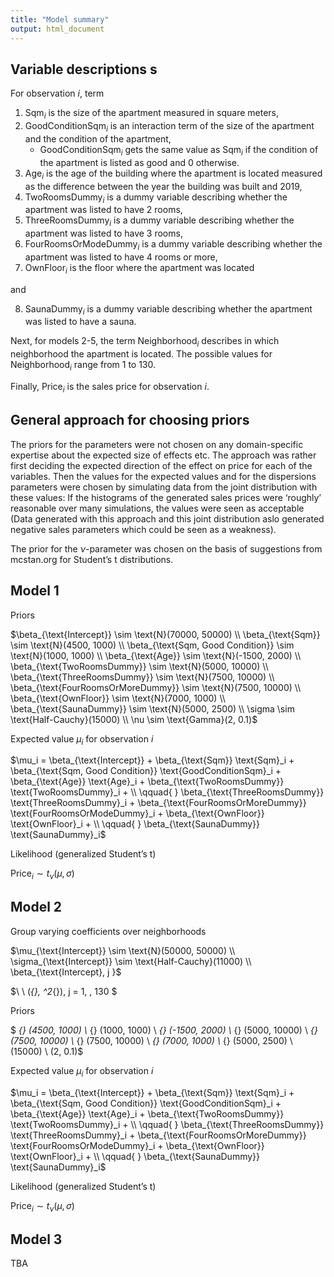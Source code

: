 ```yaml
---
title: "Model summary"
output: html_document
---
```

   
## Variable descriptions s

For observation $i$, term

1. $\text{Sqm}_i$ is the size of the apartment measured in square meters,
2. $\text{GoodConditionSqm}_i$ is an interaction term of the size of the apartment and the condition of the apartment,
    + $\text{GoodConditionSqm}_i$ gets the same value as $\text{Sqm}_i$ if the condition of the apartment is listed as good and 0 otherwise. 
3. $\text{Age}_i$ is the age of the building where the apartment is located measured as the difference between the year the building was built and 2019,
4. $\text{TwoRoomsDummy}_i$ is a dummy variable describing whether the apartment was listed to have 2 rooms,
5. $\text{ThreeRoomsDummy}_i$ is a dummy variable describing whether the apartment was listed to have 3 rooms,
6. $\text{FourRoomsOrModeDummy}_i$ is a dummy variable describing whether the apartment was listed to have 4 rooms or more,
7. $\text{OwnFloor}_i$ is the floor where the apartment was located

and 

8. $\text{SaunaDummy}_i$ is a dummy variable describing whether the apartment was listed to have a sauna.
 
Next, for models 2-5, the term $\text{Neighborhood}_i$ describes in which neighborhood the apartment is located. The possible values for $\text{Neighborhood}_i$ range from 1 to 130. 
 
Finally, $\text{Price}_i$ is the sales price for observation $i$. 

## General approach for choosing priors

The priors for the parameters were not chosen on any domain-specific expertise about the expected size of effects etc. The approach was rather first deciding the expected direction of the effect on price for each of the variables. Then the values for the expected values and for the dispersions parameters were chosen by simulating data from the joint distribution with these values: If the histograms of the generated sales prices were 'roughly' reasonable over many simulations, the values were seen as acceptable (Data generated with this approach and this joint distribution aslo generated negative sales parameters which could be seen as a weakness). 

The prior for the $\nu$-parameter was chosen on the basis of suggestions from mcstan.org for Student's t distributions. 

## Model 1

Priors

$\beta_{\text{Intercept}} \sim \text{N}(70000, 50000) \\
\beta_{\text{Sqm}} \sim \text{N}(4500, 1000) \\
\beta_{\text{Sqm, Good Condition}} \sim \text{N}(1000, 1000) \\
\beta_{\text{Age}} \sim \text{N}(-1500, 2000) \\
\beta_{\text{TwoRoomsDummy}} \sim \text{N}(5000, 10000) \\
\beta_{\text{ThreeRoomsDummy}} \sim \text{N}(7500, 10000) \\
\beta_{\text{FourRoomsOrMoreDummy}} \sim \text{N}(7500, 10000) \\
\beta_{\text{OwnFloor}} \sim \text{N}(7000, 1000) \\
\beta_{\text{SaunaDummy}} \sim \text{N}(5000, 2500) \\
\sigma \sim \text{Half-Cauchy}(15000) \\
\nu \sim \text{Gamma}(2, 0.1)$

Expected value $\mu_i$ for observation $i$

$\mu_i = \beta_{\text{Intercept}} + \beta_{\text{Sqm}} \text{Sqm}_i + \beta_{\text{Sqm, Good Condition}} \text{GoodConditionSqm}_i + \beta_{\text{Age}} \text{Age}_i + \beta_{\text{TwoRoomsDummy}} \text{TwoRoomsDummy}_i + \\
\qquad{ }         \beta_{\text{ThreeRoomsDummy}} \text{ThreeRoomsDummy}_i + \beta_{\text{FourRoomsOrMoreDummy}} \text{FourRoomsOrModeDummy}_i + \beta_{\text{OwnFloor}} \text{OwnFloor}_i + \\
\qquad{ }          \beta_{\text{SaunaDummy}} \text{SaunaDummy}_i$

Likelihood (generalized Student's t)

$\text{Price}_i \sim t_\nu(\mu, \sigma)$ 

## Model 2 

Group varying coefficients over neighborhoods 

$\mu_{\text{Intercept}} \sim \text{N}(50000, 50000) \\
\sigma_{\text{Intercept}} \sim \text{Half-Cauchy}(11000) \\
\beta_{\text{Intercept}, j }$

$\mu \\
  \\
 \sim \text{N}(\mu_{\text{Intercept}}, \sigma^2_{\text{Intercept}}), j = 1, \ldots, 130 $

Priors

$ \beta_{\text{Sqm}} \sim \text{N}(4500, 1000) \\
\beta_{\text{Sqm, Good Condition}} \sim \text{N}(1000, 1000) \\
\beta_{\text{Age}} \sim \text{N}(-1500, 2000) \\
\beta_{\text{TwoRoomsDummy}} \sim \text{N}(5000, 10000) \\
\beta_{\text{ThreeRoomsDummy}} \sim \text{N}(7500, 10000) \\
\beta_{\text{FourRoomsOrMoreDummy}} \sim \text{N}(7500, 10000) \\
\beta_{\text{OwnFloor}} \sim \text{N}(7000, 1000) \\
\beta_{\text{SaunaDummy}} \sim \text{N}(5000, 2500) \\
\sigma \sim \text{Half-Cauchy}(15000) \\
\nu \sim \text{Gamma}(2, 0.1)$

Expected value $\mu_i$ for observation $i$

$\mu_i = \beta_{\text{Intercept}} + \beta_{\text{Sqm}} \text{Sqm}_i + \beta_{\text{Sqm, Good Condition}} \text{GoodConditionSqm}_i + \beta_{\text{Age}} \text{Age}_i + \beta_{\text{TwoRoomsDummy}} \text{TwoRoomsDummy}_i + \\
\qquad{ }         \beta_{\text{ThreeRoomsDummy}} \text{ThreeRoomsDummy}_i + \beta_{\text{FourRoomsOrMoreDummy}} \text{FourRoomsOrModeDummy}_i + \beta_{\text{OwnFloor}} \text{OwnFloor}_i + \\
\qquad{ }          \beta_{\text{SaunaDummy}} \text{SaunaDummy}_i$

Likelihood (generalized Student's t)

$\text{Price}_i \sim t_\nu(\mu, \sigma)$ 

## Model 3

TBA